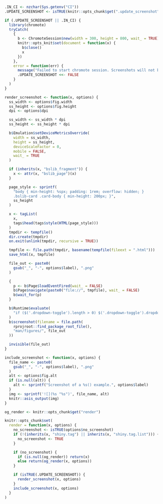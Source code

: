 ```r
.IN_CI <- nzchar(Sys.getenv("CI"))
.UPDATE_SCREENSHOT <- isTRUE(knitr::opts_chunk$get(".update_screenshot"))

if (.UPDATE_SCREENSHOT || .IN_CI) {
  library(chromote)
  tryCatch(
    {
      b <- ChromoteSession$new(width = 300, height = 800, wait_ = TRUE)
      knitr::opts_knit$set(document = function(x) {
        b$close()
        x
      })
    },
    error = function(err) {
      message("Failed to start chromote session. Screenshots will not be updated.")
      .UPDATE_SCREENSHOT <<- FALSE
    }
  )
}

render_screenshot <- function(x, options) {
  ss_width <- options$fig.width
  ss_height <- options$fig.height
  dpi <- options$dpi

  ss_width <- ss_width * dpi
  ss_height <- ss_height * dpi

  b$Emulation$setDeviceMetricsOverride(
    width = ss_width,
    height = ss_height,
    deviceScaleFactor = 0,
    mobile = FALSE,
    wait_ = TRUE
  )

  if (inherits(x, "bslib_fragment")) {
    x <- attr(x, "bslib_page")(x)
  }

  page_style <- sprintf(
    "body { min-height: %spx; padding: 1rem; overflow: hidden; }
    .bslib-card .card-body { min-height: 200px; }",
    ss_height
  )

  x <- tagList(
    x,
    tags$head(tags$style(HTML(page_style)))
  )
  tmpdir <- tempfile()
  dir.create(tmpdir)
  on.exit(unlink(tmpdir, recursive = TRUE))

  tmpfile <- file.path(tmpdir, basename(tempfile(fileext = ".html")))
  save_html(x, tmpfile)

  file_out <- paste0(
    gsub("_", "-", options$label), ".png"
  )

  {
    p <- b$Page$loadEventFired(wait_ = FALSE)
    b$Page$navigate(paste0("file://", tmpfile), wait_ = FALSE)
    b$wait_for(p)
  }

  b$Runtime$evaluate(
    "if ($('.dropdown-toggle').length > 0) $('.dropdown-toggle').dropdown('toggle')"
  )
  b$screenshot(filename = file.path(
    rprojroot::find_package_root_file(),
    "man/figures/", file_out
  ))

  invisible(file_out)
}

include_screenshot <- function(x, options) {
  file_name <- paste0(
    gsub("_", "-", options$label), ".png"
  )
  alt <- options$fig.alt
  if (is.null(alt)) {
    alt <- sprintf("Screenshot of a %s() example.", options$label)
  }
  img <- sprintf('![](%s "%s")', file_name, alt)
  knitr::asis_output(img)
}

og_render <- knitr::opts_chunk$get("render")

knitr::opts_chunk$set(
  render = function(x, options) {
    no_screenshot <- isTRUE(options$no_screenshot)
    if (!(inherits(x, "shiny.tag") || inherits(x, "shiny.tag.list"))) {
      no_screenshot <- TRUE
    }

    if (no_screenshot) {
      if (is.null(og_render)) return(x)
      else return(og_render(x, options))
    }

    if (isTRUE(.UPDATE_SCREENSHOT)) {
      render_screenshot(x, options)
    }
    include_screenshot(x, options)
  }
)
```
